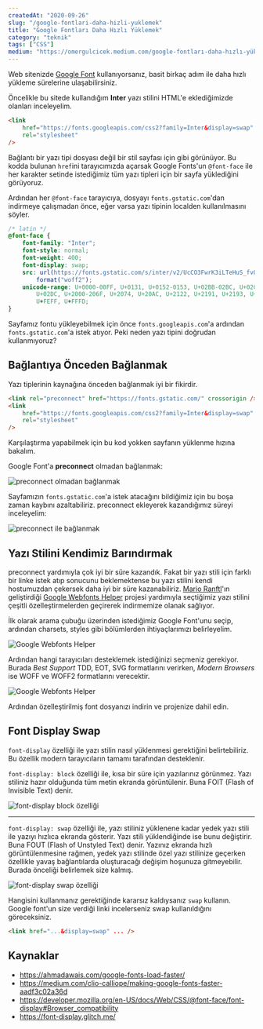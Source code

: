```yaml
---
createdAt: "2020-09-26"
slug: "/google-fontlari-daha-hizli-yuklemek"
title: "Google Fontları Daha Hızlı Yüklemek"
category: "teknik"
tags: ["CSS"]
medium: "https://omergulcicek.medium.com/google-fontları-daha-hızlı-yüklemek-8c8c8c8c8c8c"
---
```


Web sitenizde <a href="https://fonts.google.com/" target="_blank" rel="noreferrer noopener">Google Font</a> kullanıyorsanız, basit birkaç adım ile daha hızlı yükleme sürelerine ulaşabilirsiniz.

Öncelikle bu sitede kullandığım **Inter** yazı stilini HTML'e eklediğimizde olanları inceleyelim.

```html
<link
	href="https://fonts.googleapis.com/css2?family=Inter&display=swap"
	rel="stylesheet"
/>
```

Bağlantı bir yazı tipi dosyası değil bir stil sayfası için gibi görünüyor. Bu kodda bulunan `href`ini tarayıcımızda açarsak Google Fonts'un `@font-face` ile her karakter setinde istediğimiz tüm yazı tipleri için bir sayfa yüklediğini görüyoruz.

Ardından her `@font-face` tarayıcıya, dosyayı `fonts.gstatic.com`'dan indirmeye çalışmadan önce, eğer varsa yazı tipinin localden kullanılmasını söyler.

```css
/* latin */
@font-face {
	font-family: "Inter";
	font-style: normal;
	font-weight: 400;
	font-display: swap;
	src: url(https://fonts.gstatic.com/s/inter/v2/UcCO3FwrK3iLTeHuS_fvQtMwCp50KnMw2boKoduKmMEVuLyfAZ9hiA.woff2)
		format("woff2");
	unicode-range: U+0000-00FF, U+0131, U+0152-0153, U+02BB-02BC, U+02C6, U+02DA,
		U+02DC, U+2000-206F, U+2074, U+20AC, U+2122, U+2191, U+2193, U+2212, U+2215,
		U+FEFF, U+FFFD;
}
```

Sayfamız fontu yükleyebilmek için önce `fonts.googleapis.com`'a ardından `fonts.gstatic.com`'a istek atıyor. Peki neden yazı tipini doğrudan kullanmıyoruz?

## Bağlantıya Önceden Bağlanmak

Yazı tiplerinin kaynağına önceden bağlanmak iyi bir fikirdir.

```html
<link rel="preconnect" href="https://fonts.gstatic.com/" crossorigin />
<link
	href="https://fonts.googleapis.com/css2?family=Inter&display=swap"
	rel="stylesheet"
/>
```

Karşılaştırma yapabilmek için bu kod yokken sayfanın yüklenme hızına bakalım.

Google Font'a **preconnect** olmadan bağlanmak:

![preconnect olmadan bağlanmak](/blog/2020-09-26/without-preconnect.png)

Sayfamızın `fonts.gstatic.com`'a istek atacağını bildiğimiz için bu boşa zaman kaybını azaltabiliriz. preconnect ekleyerek kazandığımız süreyi inceleyelim:

![preconnect ile bağlanmak](/blog/2020-09-26/with-preconnect.png)

## Yazı Stilini Kendimiz Barındırmak

preconnect yardımıyla çok iyi bir süre kazandık. Fakat bir yazı stili için farklı bir linke istek atıp sonucunu beklemektense bu yazı stilini kendi hostumuzdan çekersek daha iyi bir süre kazanabiliriz. <a href="https://mranftl.com/" target="_blank" rel="noreferrer noopener">Mario Ranftl</a>'ın geliştirdiği <a href="https://google-webfonts-helper.herokuapp.com/fonts" target="_blank" rel="noreferrer noopener">Google Webfonts Helper</a> projesi yardımıyla seçtiğimiz yazı stilini çeşitli özelleştirmelerden geçirerek indirmemize olanak sağlıyor.

İlk olarak arama çubuğu üzerinden istediğimiz Google Font'unu seçip, ardından charsets, styles gibi bölümlerden ihtiyaçlarımızı belirleyelim.

![Google Webfonts Helper](/blog/2020-09-26/google-webfonts-helper.png)

Ardından hangi tarayıcıları desteklemek istediğinizi seçmeniz gerekiyor. Burada _Best Support_ TDD, EOT, SVG formatlarını verirken, _Modern Browsers_ ise WOFF ve WOFF2 formatlarını verecektir.

![Google Webfonts Helper](/blog/2020-09-26/google-webfonts-helper-2.png)

Ardından özelleştirilmiş font dosyanızı indirin ve projenize dahil edin.

## Font Display Swap

`font-display` özelliği ile yazı stilin nasıl yüklenmesi gerektiğini belirtebiliriz. Bu özellik modern tarayıcıların tamamı tarafından desteklenir.

`font-display: block` özelliği ile, kısa bir süre için yazılarınız görünmez. Yazı stiliniz hazır olduğunda tüm metin ekranda görüntülenir. Buna FOIT (Flash of Invisible Text) denir.

![font-display block özelliği](/blog/2020-09-26/display-block.png)

---

`font-display: swap` özelliği ile, yazı stiliniz yüklenene kadar yedek yazı stili ile yazıyı hızlıca ekranda gösterir. Yazı stili yüklendiğinde ise bunu değiştirir. Buna FOUT (Flash of Unstyled Text) denir. Yazınız ekranda hızlı görüntülenmesine rağmen, yedek yazı stilinde özel yazı stilinize geçerken özellikle yavaş bağlantılarda oluşturacağı değişim hoşunuza gitmeyebilir. Burada önceliği belirlemek size kalmış.

![font-display swap özelliği](/blog/2020-09-26/display-swap.png)

Hangisini kullanmanız gerektiğinde kararsız kaldıysanız `swap` kullanın. Google font'un size verdiği linki incelerseniz swap kullanıldığını göreceksiniz.

```html
<link href="...&display=swap" ... />
```

## Kaynaklar

- <a href="https://ahmadawais.com/google-fonts-load-faster/" target="_blank" rel="noreferrer noopener">https://ahmadawais.com/google-fonts-load-faster/</a>
- <a href="https://medium.com/clio-calliope/making-google-fonts-faster-aadf3c02a36d" target="_blank" rel="noreferrer noopener">https://medium.com/clio-calliope/making-google-fonts-faster-aadf3c02a36d</a>
- <a href="https://developer.mozilla.org/en-US/docs/Web/CSS/@font-face/font-display#Browser_compatibility" target="_blank" rel="noreferrer noopener">https://developer.mozilla.org/en-US/docs/Web/CSS/@font-face/font-display#Browser_compatibility</a>
- <a href="https://font-display.glitch.me/" target="_blank" rel="noreferrer noopener">https://font-display.glitch.me/</a>
